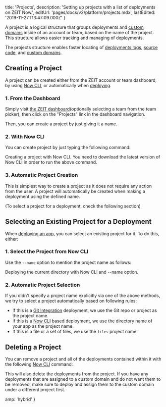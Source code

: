 
  title: 'Projects',
  description: 'Setting up projects with a list of deployments on ZEIT Now.',
  editUrl: 'pages/docs/v2/platform/projects.mdx',
  lastEdited: '2019-11-27T13:47:09.000Z'
}

A project is a logical structure that groups deployments and [custom domains](/docs/v2/custom-domains) inside of an account or team, based on the name of the project. This structure allows easier tracking and managing of deployments.

The projects structure enables faster locating of [deployments logs](/docs/v2/platform/deployments/#logs-view), [source code](/docs/v2/platform/deployments/#source-view), and [custom domains](/docs/v2/custom-domains).

## Creating a Project

A project can be created either from the ZEIT account or team dashboard, by using [Now CLI](/download), or automatically when [deploying](/docs/v2/build-step).

### 1. From the Dashboard

Simply visit [the ZEIT dashboard](/dashboard)(optionally selecting a team from the team picker), then click on the "Projects" link in the dashboard navigation.

Then, you can create a project by just giving it a name.

### 2. With Now CLI

You can create project by just typing the following command:

<Snippet dark text="now projects add <your-project-name>" />
<Caption>Creating a project with <Link href="/now">Now CLI</Link>.</Caption>

<Note>
  You need to download the latest version of Now CLI in order to run the above
  command.
</Note>

### 3. Automatic Project Creation

This is simplest way to create a project as it does not require any action from the user. A project will automatically be created when making a deployment using the defined name.

(To select a project for a deployment, check the following section)

## Selecting an Existing Project for a Deployment

When [deploying an app](/docs/v2/build-step), you can select an existing project for it. To do this, either:

### 1. Select the Project from Now CLI

Use the `--name` option to mention the project name as follows:

<Snippet dark text="now --name <your-project-name>" />
<Caption>Deploying the current directory with Now CLI and <InlineCode>--name</InlineCode> option.</Caption>

### 2. Automatic Project Selection

If you didn't specify a project name explicitly via one of the above methods, we try to select a project automatically based on following rules:

- If this is a [Git Integration](/docs/v2/git-integration/) deployment, we use the Git repo or project as the project name.
- If this is a [Now CLI](/download) based deployment, we use the directory name of your app as the project name.
- If this is a file or a set of files, we use the `files` project name.

## Deleting a Project

You can remove a project and all of the deployments contained within it with the following [Now CLI](/download) command:

<Snippet dark text="now projects rm <your-project-name>" />

<Note type="warning" label="Note">
  This will also delete the deployments from the project. If you have any
  deployments that are assigned to a custom domain and do not want them to be
  removed, make sure to deploy and assign them to the custom domain under a
  different project first.
</Note>


  amp: 'hybrid'
}
